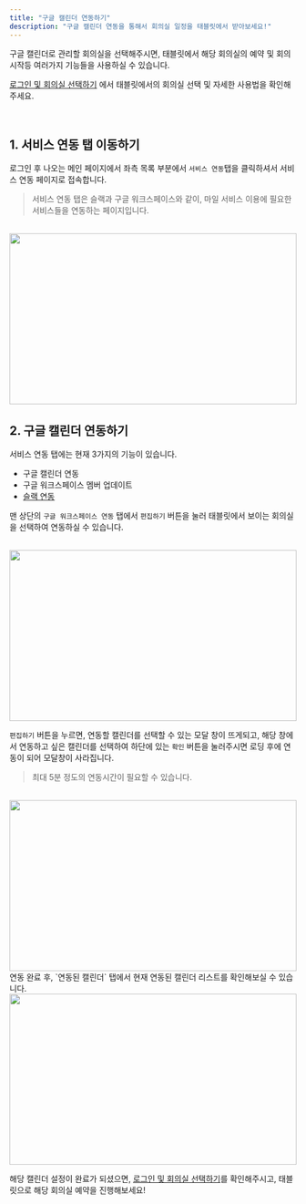 ```yaml
---
title: "구글 캘린더 연동하기"
description: "구글 캘린더 연동을 통해서 회의실 일정을 태블릿에서 받아보세요!"
---
```


구글 캘린더로 관리할 회의실을 선택해주시면, 태블릿에서 해당 회의실의 예약 및 회의 시작등 여러가지 기능들을 사용하실 수 있습니다.

[로그인 및 회의실 선택하기]("https://mile.mintlify.app/essentials/tablet-login") 에서 태블릿에서의 회의실 선택 및 자세한 사용법을 확인해주세요.

<br />

## 1. 서비스 연동 탭 이동하기

로그인 후 나오는 메인 페이지에서 좌측 목록 부분에서 `서비스 연동`탭을 클릭하셔서 서비스 연동 페이지로 접속합니다.

> 서비스 연동 탭은 슬랙과 구글 워크스페이스와 같이, 마일 서비스 이용에 필요한 서비스들을 연동하는 페이지입니다.

<br />

<Frame>
  <img src="/images/essentials/google/img1.png" width="100%" height="300" />
</Frame>

<br />

## 2. 구글 캘린더 연동하기

서비스 연동 탭에는 현재 3가지의 기능이 있습니다.

-   구글 캘린더 연동
-   구글 워크스페이스 멤버 업데이트
-   [슬랙 연동]("https://mile.mintlify.app/essentials/slack)

맨 상단의 `구글 워크스페이스 연동` 탭에서 `편집하기` 버튼을 눌러 태블릿에서 보이는 회의실을 선택하여 연동하실 수 있습니다.

<br />

<Frame>
  <img src="/images/essentials/google/img2.png" width="100%" height="300" />
</Frame>
<br />

`편집하기` 버튼을 누르면, 연동할 캘린더를 선택할 수 있는 모달 창이 뜨게되고, 해당 창에서 연동하고 싶은 캘린더를 선택하여 하단에 있는 `확인` 버튼을 눌러주시면 로딩 후에 연동이 되어 모달창이 사라집니다.

> 최대 5분 정도의 연동시간이 필요할 수 있습니다.

<br />
<Frame>
  <img src="/images/essentials/google/img3.png" width="100%" height="300" />
</Frame>

<br />
연동 완료 후, `연동된 캘린더` 탭에서 현재 연동된 캘린더 리스트를 확인해보실 수 있습니다.
<br />
<Frame>
  <img src="/images/essentials/google/img4.png" width="100%" height="300" />
</Frame>

해당 캘린더 설정이 완료가 되셨으면, [로그인 및 회의실 선택하기]("https://mile.mintlify.app/essentials/tablet-login")를 확인해주시고, 태블릿으로 해당 회의실 예약을 진행해보세요!

